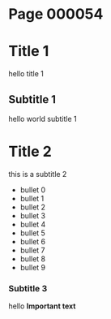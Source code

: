 # Page 000054
# Title 1

hello title 1

## Subtitle 1

hello world subtitle 1

# Title 2

this is a subtitle 2

* bullet 0
* bullet 1
* bullet 2
* bullet 3
* bullet 4
* bullet 5
* bullet 6
* bullet 7
* bullet 8
* bullet 9

### Subtitle 3

hello **Important text**

